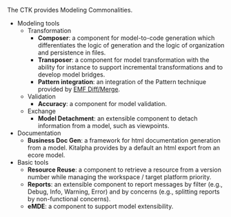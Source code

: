 The CTK provides Modeling Commonalities.
* Modeling tools
** Transformation
*** '''Composer''': a component for model-to-code generation which differentiates the logic of generation and the logic of organization and persistence in files.
*** '''Transposer''': a component for model transformation with the ability for instance to support incremental transformations and to develop model bridges.
*** '''Pattern integration''': an integration of the Pattern technique provided by [https://wiki.eclipse.org/EMF_DiffMerge EMF Diff/Merge].
** Validation
*** '''Accuracy''': a component for model validation.
** Exchange
*** '''Model Detachment''': an extensible component to detach information from a model, such as viewpoints.
* Documentation
** '''Business Doc Gen''': a framework for html documentation generation from a model. Kitalpha provides by a default an html export from an ecore model.
* Basic tools
** '''Resource Reuse''': a component to retrieve a resource from a version number while managing the workspace / target platform priority.
** '''Reports''': an extensible component to report messages by filter (e.g., Debug, Info, Warning, Error) and by concerns (e.g., splitting reports by non-functional concerns).
** '''eMDE''': a component to support model extensibility.
